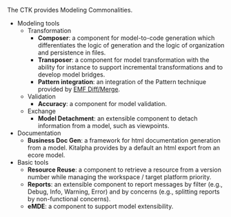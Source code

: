 The CTK provides Modeling Commonalities.
* Modeling tools
** Transformation
*** '''Composer''': a component for model-to-code generation which differentiates the logic of generation and the logic of organization and persistence in files.
*** '''Transposer''': a component for model transformation with the ability for instance to support incremental transformations and to develop model bridges.
*** '''Pattern integration''': an integration of the Pattern technique provided by [https://wiki.eclipse.org/EMF_DiffMerge EMF Diff/Merge].
** Validation
*** '''Accuracy''': a component for model validation.
** Exchange
*** '''Model Detachment''': an extensible component to detach information from a model, such as viewpoints.
* Documentation
** '''Business Doc Gen''': a framework for html documentation generation from a model. Kitalpha provides by a default an html export from an ecore model.
* Basic tools
** '''Resource Reuse''': a component to retrieve a resource from a version number while managing the workspace / target platform priority.
** '''Reports''': an extensible component to report messages by filter (e.g., Debug, Info, Warning, Error) and by concerns (e.g., splitting reports by non-functional concerns).
** '''eMDE''': a component to support model extensibility.
